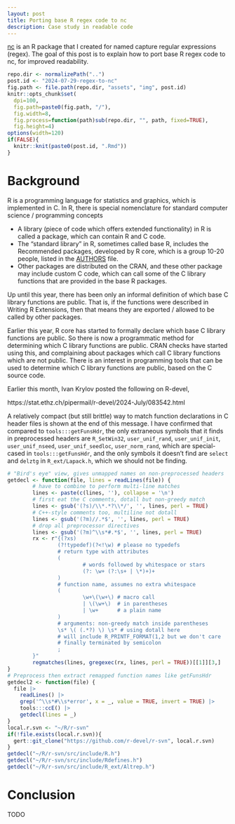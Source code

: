 ```yaml
---
layout: post
title: Porting base R regex code to nc
description: Case study in readable code
---
```


[nc](https://github.com/tdhock/nc) is an R package that I created for named capture regular expressions (regex).
The goal of this post is to explain how to port base R regex code to nc, for improved readability.

```r
repo.dir <- normalizePath("..")
post.id <- "2024-07-29-regex-to-nc"
fig.path <- file.path(repo.dir, "assets", "img", post.id)
knitr::opts_chunk$set(
  dpi=100,
  fig.path=paste0(fig.path, "/"),
  fig.width=8,
  fig.process=function(path)sub(repo.dir, "", path, fixed=TRUE),
  fig.height=4)
options(width=120)
if(FALSE){
  knitr::knit(paste0(post.id, ".Rmd"))
}
```

# Background

R is a programming language for statistics and graphics, which is implemented in C.
In R, there is special nomenclature for standard computer science / programming concepts

* A library (piece of code which offers extended functionality) in R is called a package, which can contain R and C code.
* The "standard library" in R, sometimes called base R, includes the Recommended packages, developed by R core, which is a group 10-20 people, listed in the [AUTHORS](https://github.com/r-devel/r-svn/blob/main/doc/AUTHORS) file.
* Other packages are distributed on the CRAN, and these other package may include custom C code, which can call some of the C library functions that are provided in the base R packages.

Up until this year, there has been only an informal definition of which base C library functions are public. That is, if the functions were described in Writing R Extensions, then that means they are exported / allowed to be called by other packages. 

Earlier this year, R core has started to formally declare which base C library functions are public.
So there is now a programmatic method for determining which C library functions are public.
CRAN checks have started using this, and complaining about packages which call C library functions which are not public.
There is an interest in programming tools that can be used to determine which C library functions are public, based on the C source code.

Earlier this month, Ivan Krylov posted the following on R-devel,

https://stat.ethz.ch/pipermail/r-devel/2024-July/083542.html

A relatively compact (but still brittle) way to match function
declarations in C header files is shown at the end of this message. I
have confirmed that compared to `tools:::getFunsHdr`, the only extraneous
symbols that it finds in preprocessed headers are `R_SetWin32`,
`user_unif_rand`, `user_unif_init`, `user_unif_nseed`,
`user_unif_seedloc`, `user_norm_rand`, which are special-cased in
`tools:::getFunsHdr`, and the only symbols it doesn't find are `select`
and `delztg` in `R_ext/Lapack.h`, which we should not be finding.

```r
# "Bird's eye" view, gives unmapped names on non-preprocessed headers
getdecl <- function(file, lines = readLines(file)) {
        # have to combine to perform multi-line matches
        lines <- paste(c(lines, ''), collapse = '\n')
        # first eat the C comments, dotall but non-greedy match
        lines <- gsub('(?s)/\\*.*?\\*/', '', lines, perl = TRUE)
        # C++-style comments too, multiline not dotall
        lines <- gsub('(?m)//.*$', '', lines, perl = TRUE)
        # drop all preprocessor directives
        lines <- gsub('(?m)^\\s*#.*$', '', lines, perl = TRUE)
        rx <- r"{(?xs)
                (?!typedef)(?<!\w) # please no typedefs
                # return type with attributes
                (
                        # words followed by whitespace or stars
                        (?: \w+ (?:\s+ | \*)+)+
                )
                # function name, assumes no extra whitespace
                (
                        \w+\(\w+\) # macro call
                        | \(\w+\)  # in parentheses
                        | \w+      # a plain name
                )
                # arguments: non-greedy match inside parentheses
                \s* \( (.*?) \) \s* # using dotall here
                # will include R_PRINTF_FORMAT(1,2 but we don't care
                # finally terminated by semicolon
                ;
        }"
        regmatches(lines, gregexec(rx, lines, perl = TRUE))[[1]][3,]
}
# Preprocess then extract remapped function names like getFunsHdr
getdecl2 <- function(file) {
  file |>
    readLines() |>
    grep('^\\s*#\\s*error', x = _, value = TRUE, invert = TRUE) |>
    tools:::ccE() |>
    getdecl(lines = _)
}
local.r.svn <- "~/R/r-svn"
if(!file.exists(local.r.svn)){
  gert::git_clone("https://github.com/r-devel/r-svn", local.r.svn)
}
getdecl("~/R/r-svn/src/include/R.h")
getdecl("~/R/r-svn/src/include/Rdefines.h")
getdecl("~/R/r-svn/src/include/R_ext/Altrep.h")
```


# Conclusion

TODO
